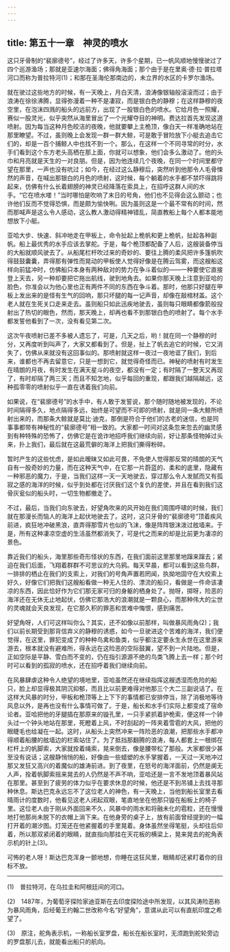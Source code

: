 ```yaml
---
---
---
```

title: 第五十一章　神灵的喷水
---






这只牙骨制的“裴廓德号”，经过了许多天，许多个星期，已一帆风顺地慢慢驶过了四个巡游渔场；那就是亚速尔海面；佛得角海面；那个由于是在里奥·德·拉·普拉塔河口而称为普拉特河(1)；和那在圣海伦那南边的，未立界的水区的卡罗尔渔场。

就在驶过这些地方的时候，有一天晚上，月白天清，浪涛像银轴般滚滚而过；由于浪涛在徐徐沸腾，显得弥漫着一种不是凄寂，而是银白色的静穆；在这样静穆的夜空里，在泡沫四溅的船头的远前方，出现了一股银白色的喷水。它给月色一照耀，赛似一股灵光，似乎突然从海里冒出了一个光耀夺目的神明。费达拉首先发现这道喷射。因为每当这种月色皎洁的夜晚，他就要攀上主桅顶，像白天一样准确地站在那里瞭望。不过，虽则晚上会发现一群一群大鲸，可是敢于冒险放下小艇去追击它们的，却是一百个捕鲸人中也找不到一个。那么，在这样一个不同寻常的时分，水手们看到这个东方老头高栖在那上面，你就可以想象，他们会多么激动了。他的头巾和月亮就是天生的一对良朋。但是，因为他连续几个夜晚，在同一个时间里都守望在那里，一声也没有吭过；如今，在经过这么静穆后，突然听到他那令人毛骨悚然的声音，在喊出那银白的月色的喷射，这时候，每个躺着的水手都不禁吓得跳将起来，仿佛有什么长着翅膀的神灵已经降落在索具上，在招呼这群人间的水手。“它在喷水喽！”当时哪怕是吹响了末日的号角，他们也不见得会这么颤动；也许他们反而不觉得恐惧，而是颇为愉快咧。因为虽则这是一个最不常有的时间，然而那喊声是这么令人感动，这么教人激动得精神错乱，简直教船上每个人都本能地想放下小艇。

亚哈大步、快速、斜冲地走在甲板上，命令扯起上桅帆和更上桅帆，扯起各种副帆。船上最优秀的水手应该去掌舵。于是，每个桅顶都配备了人后，这艘装备停当的大船就顺风驶去了。从船尾栏杆吹过来的奇妙的、要往上腾的柔风把许多篷帆吹得鼓鼓囊囊，弄得那有弹性而晃动的甲板使人觉得好像是在腾云驾雾，而这艘船这样向前猛冲时，仿佛船只本身有两种敌对的势力在争斗着似的——一种要使它直接登上天去，另一种却要把它拖出航线，驶到地角去。如果你那天晚上注意到亚哈的脸色，你准会以为他心里也正有两件不同的东西在争斗着。那时，他那只好腿在甲板上发出来的是怪有生气的回响，那只坏腿的每一记声音，却像在敲棺材盖。这个老人就在生死关口走来走去。虽则船只如此迅疾地驶去，虽则每只眼睛都像箭般投射出了热切的眼色，然而，那天晚上，却再也看不到那银白色的喷射了。每个水手都发誓他看到了一次，没有看见第二次。

这次午夜喷射已差不多被人遗忘了，可是，几天之后，哟！就在同一个静穆的时分，又再度听到叫声了，大家又都看到了。但是，扯上了帆去追它的时候，它又消失了，仿佛从来就没有这回事似的。那喷射就这样一夜过一夜地诓了我们，到后来，谁都也不再去留意它，只是一想到它，就觉得奇怪而已。神秘的喷射有时发生在晴朗的月夜，有时发生在满天星斗的夜空，都没有一定；有时隔了一整天又再现了，有时却隔了两三天；而且不知怎地，似乎每回的重现，都跟我们越隔越远，这种孤零零的喷射似乎一直在诱着我们向前。

如果说，在“裴廓德号”的水手中，有人敢于发誓说，那个随时随地被发现的，不论时间隔得多久，地点隔得多远，始终是可望而不可即的喷射，就是同一条大鲸所喷射出来的，而那条大鲸就是莫比·迪克，那倒是符合于他们的古老的迷信，也是同事事都带有神秘性的“裴廓德号”相一致的。大家都一时间对这条忽来忽去的幽灵感到有种特殊的恐怖了，仿佛它是在诡诈地招呼我们继续向前，好让那条怪物掉过头来，扑上我们，最后就在这最荒僻的海洋上把我们撕得粉碎。

暂时产生的这些忧虑，是如此暧昧又如此可畏，不免使人觉得那反常的晴朗的天气自有一股奇妙的力量，而在这种天气中，在它那一片蔚蓝的、柔和的底里，隐藏有一种邪恶的魔力，于是，当我们这样一天一天地驶去，穿过那么令人发腻而又有孤寂之感的海洋的时候，似乎到处都在讨厌我们这个复仇的差使，并且在看到我们这骨灰瓮似的船头时，一切生物都撤走了。

不过，最后，当我们向东驶去，好望角吹来的风开始在我们周围呼啸的时候，我们就在那漫长而恼人的海洋上起伏地驶去了。这时，这只牙骨的“裴廓德号”顶着疾风前进，疯狂地冲破黑浪，直弄得那雪片也似的飞沫，像是阵阵银沫泼过舷墙来。于是，所有这种凄凉空虚的生活虽然都消失了，可是代之而来的却是比前更为凄凉的景色。



靠近我们的船头，海里那些奇形怪状的东西，在我们面前这里那里地蹿来蹿去；紧迫在我们后面，飞翔着群群不可思议的大乌鸦。每天早晨，都可以看到这些鸟群，一排排的栖止在我们的支索上，对我们的号角声置若罔闻，执拗地固守在大绞索上好久，好像它们把我们这艘船看做一种无人住的、漂流的船只，看做是一件命该凄凉的东西，因此恰好作为它们那无家可归的身躯的栖身处了。抛呀，掷呀，险恶的海洋还在无休无止地起伏，仿佛它那浩大的浪潮就是一颗良心，而那种伟大的尘世的灵魂就会天良发现，在它那久积的罪恶和苦难中悔恨，感到痛苦。

好望角呀，人们可这样叫你么？其实，还不如像以前那样，叫做暴风雨角(2)；我们以前长期受到那背信弃义的静穆的诱惑，如今一旦驶进这个苦难的海洋，我们便觉得，在这里，罪犯变成了的种种鸟禽和鱼类，似乎都注定要永生永世在这里游来游去，根本就没有避难所，得永远在这险恶的空际鼓翼，望不到一片陆地。但是，正如空际是平静、雪白而不变的，仍在指引源源不绝的鸟类飞腾上去一样；那个时时可以看到的孤寂的喷水，还在招呼着我们继续向前。

在风暴肆虐这种令人绝望的境地里，亚哈虽然还在继续指挥这艘透湿而危险的船只，脸上却显得极其阴沉抑郁，而且比以前更难得对他那三个大二三副说话了。在这样大风暴的时分，甲板和桅顶等上上下下的事情都已安排停当，除了消极地等待风息以外，是再也没有什么事情可做了。于是，船长和水手们实际上都变成了宿命论者。亚哈把他的牙腿插在那原来的镟孔里，一只手紧抓着护桅索，便这样一个钟头过一个钟头地站在那里，死瞪着上风，不时刮起的一阵夹着雪雹的大风，把他的眼睫毛也给凝在一起。这时，从船头上突然冲来一阵险恶的浪潮，把那些水手都冲得顺着船腰的舷墙边的栏索站住了。为了抵挡那翻腾的浪涛，每人都套上一根绑在栏杆上的帆脚索，大家就拴着绳索，晃来倒去，像是腰带松了那般。大家都很少甚至没有说话；这艘静悄悄的船，好像由一些蜡塑的水手掌握着，一天过一天地冲过那又发狂又高兴的着魔似的雄涛前进。到了夜里，在怒号的海洋面前，仍然是阒无人声，拴着帆脚索摇来晃去的人仍然是不声不响，亚哈还是一言不发地顶着暴风站在那里。甚至到了疲劳的体力似乎在要求休息的时候，他还是不到吊铺上去找寻那种休息。斯达巴克永远忘不了这位老人的神色，有一天晚上，当他到船长室里去看晴雨计的度数时，他看见这老人闭起双眼，笔直地坐在他那只镟在船板上的椅子里。这位老人由于刚从外面回来不久，风暴中的雨水和将融未化的雹粒，还在慢慢地打他那尚未脱下的衣帽上淌下来。在他身旁的桌子上，放有前面曾经提到的一幅打开着的潮汐图。灯笼还在他紧握着的手里晃着。身体虽然坐得笔挺，头却往后仰着，所以那双紧闭着的眼睛，就直指向那挂在天花板的横梁上，晃来晃去的舵角表示机的针上(3)。



可怖的老人呀！斯达巴克浑身一颤地想，你睡在这狂风里，眼睛却还紧盯着你的目标不放。



* * *



(1)　普拉特河，在乌拉圭和阿根廷间的河口。

(2)　1487年，为葡萄牙探险家迪亚斯在去印度探险途中所发现，以其风涛险恶称为暴风雨角，后经葡王约翰二世改称今名“好望角”，意谓从此可以有直航印度之希望了。

(3)　原注，舵角表示机，一称船长室罗盘，船长在船长室时，无须跑到舵轮旁边的罗盘那儿去，就能看出船只的航向。
